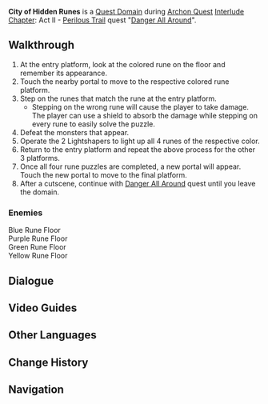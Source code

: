 {{Domain Infobox
|image        = Domain City of Hidden Runes.png
|type         = Quest
|description  = A Domain you found by accident while searching for the way out. Many mystical mechanisms lie within.
|quest        = Danger All Around
|quest_type   = Archon
|region       = Liyue
|area         = The Chasm: Underground Mines
|subarea      = The Chasm's Bed
|requiredAR   = 28
|recElements  = Geo
}}
'''City of Hidden Runes''' is a [[Quest Domain]] during [[Archon Quest]] [[Interlude Chapter]]: Act II - [[Perilous Trail]] quest "[[Danger All Around]]".

==Walkthrough==
# At the entry platform, look at the colored rune on the floor and remember its appearance.
# Touch the nearby portal to move to the respective colored rune platform.
# Step on the runes that match the rune at the entry platform.
#* Stepping on the wrong rune will cause the player to take damage. The player can use a shield to absorb the damage while stepping on every rune to easily solve the puzzle.
# Defeat the monsters that appear.
# Operate the 2 Lightshapers to light up all 4 runes of the respective color.
# Return to the entry platform and repeat the above process for the other 3 platforms.
# Once all four rune puzzles are completed, a new portal will appear. Touch the new portal to move to the final platform.
# After a cutscene, continue with [[Danger All Around]] quest until you leave the domain.

===Enemies===
;Blue Rune Floor {{Enemy List|Geovishap Hatchling*3}}
;Purple Rune Floor {{Enemy List|Stonehide Lawachurl*1}}
;Green Rune Floor {{Enemy List|Geovishap (Pyro);Geovishap (Cryo)}}
;Yellow Rune Floor {{Enemy List|Rock Shieldwall Mitachurl*3}}

==Dialogue==
{{Transclude|Danger All Around|domaindialogue|section=1|main=1|top=1}}

==Video Guides==
{{EVT
|video1   = https://youtu.be/Gn4yFxRXTgM
|caption1 = City of Hidden Runes Guide
}}

==Other Languages==
{{Other Languages
|en      = City of Hidden Runes
|zhs     = 机符遁藏之城
|zhs_rm  = Jīfú Dùncáng zhī Chéng
|zht     = 機符遁藏之城
|zht_rm  = Jīfú Dùncáng zhī Chéng
|zh_tl   = City of Hidden Signs of Change
|ja      = 兆候隠遁の城
|ja_rm   = Choukou Inton no Shiro
|ja_tl   = Castle of Secluded Omens
|ko      = 징조가 숨어있는 성
|ko_rm   = Jingjoga Sumeoinneun Seong
|ko_tl   = Castle of Secluded Omens
|es      = Ciudad de los Talismanes Ocultos
|es_tl   = City of the Hidden Talismans
|fr      = Cité des runes cachées
|fr_tl   = City of the Hidden Runes
|ru      = Город сокрытых рун
|ru_tl   = City of Hidden Runes
|th      = เมืองแห่งเครื่องรางที่ซ่อนอยู่
|th_rm   = 
|th_tl   = 
|vi      = Cơ Quan Ẩn Giấu
|vi_tl   = 
|de      = Stadt der versteckten Symbole
|de_tl   = City of Hidden Symbols
|id      = Kota Ajaib yang Tersembunyi
|id_tl   = Hidden Magical City
|pt      = Cidade das Runas Ocultas
|pt_tl   = 
|tr      = Saklı Runlar Şehri
|tr_tl   = 
|it      = Città delle rune occulte
|it_tl   = 
}}

==Change History==
{{Change History|2.7}}

==Navigation==
{{Domain Navbox|Temporary}}